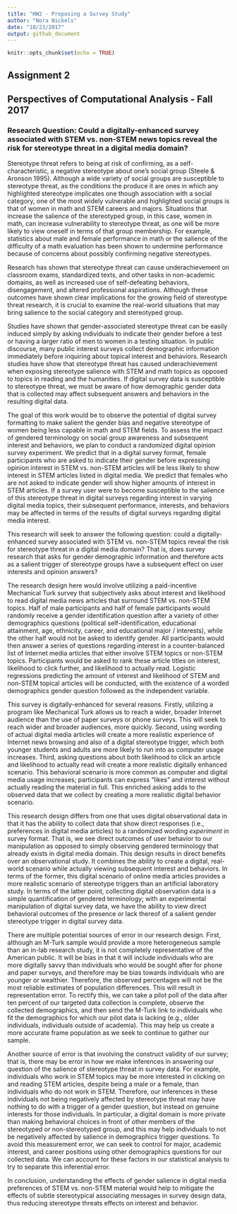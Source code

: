 ```yaml
---
title: "HW2 - Proposing a Survey Study"
author: "Nora Nickels"
date: "10/23/2017"
output: github_document
---
```



```r
knitr::opts_chunk$set(echo = TRUE)
```


## Assignment 2
## Perspectives of Computational Analysis - Fall 2017

### Research Question: Could a digitally-enhanced survey associated with STEM vs. non-STEM news topics reveal the risk for stereotype threat in a digital media domain?

Stereotype threat refers to being at risk of confirming, as a self-characteristic, a negative stereotype about one’s social group (Steele & Aronson 1995). Although a wide variety of social groups are susceptible to stereotype threat, as the conditions the produce it are ones in which any highlighted stereotype implicates one though association with a social category, one of the most widely vulnerable and highlighted social groups is that of women in math and STEM careers and majors. Situations that increase the salience of the stereotyped group, in this case, women in math, can increase vulnerability to stereotype threat, as one will be more likely to view oneself in terms of that group membership. For example, statistics about male and female performance in math or the salience of the difficulty of a math evaluation has been shown to undermine performance because of concerns about possibly confirming negative stereotypes.  

Research has shown that stereotype threat can cause underachievement on classroom exams, standardized texts, and other tasks in non-academic domains, as well as increased use of self-defeating behaviors, disengagement, and altered professional aspirations. Although these outcomes have shown clear implications for the growing field of stereotype threat research, it is crucial to examine the real-world situations that may bring salience to the social category and stereotyped group.  

Studies have shown that gender-associated stereotype threat can be easily induced simply by asking individuals to indicate their gender before a test or having a larger ratio of men to women in a testing situation. In public discourse, many public interest surveys collect demographic information immediately before inquiring about topical interest and behaviors. Research studies have show that stereotype threat has caused underachievement when exposing stereotype salience with STEM and math topics as opposed to topics in reading and the humanities. If digital survey data is susceptible to stereotype threat, we must be aware of how demographic gender data that is collected may affect subsequent answers and behaviors in the resulting digital data. 

The goal of this work would be to observe the potential of digital survey formatting to make salient the gender bias and negative stereotype of women being less capable in math and STEM fields. To assess the impact of gendered terminology on social group awareness and subsequent interest and behaviors, we plan to conduct a randomized digital opinion survey experiment. We predict that in a digital survey format, female participants who are asked to indicate their gender before expressing opinion interest in STEM vs. non-STEM articles will be less likely to show interest in STEM articles listed in digital media. We predict that females who are not asked to indicate gender will show higher amounts of interest in STEM articles. If a survey user were to become susceptible to the salience of this stereotype threat in digital surveys regarding interest in varying digital media topics, their subsequent performance, interests, and behaviors may be affected in terms of the results of digital surveys regarding digital media interest. 

This research will seek to answer the following question: could a digitally-enhanced survey associated with STEM vs. non-STEM topics reveal the risk for stereotype threat in a digital media domain? That is, does survey research that asks for gender demographic information and therefore acts as a salient trigger of stereotype groups have a subsequent effect on user interests and opinion answers?  

The research design here would involve utilizing a paid-incentive Mechanical Turk survey that subjectively asks about interest and likelihood to read digital media news articles that surround STEM vs. non-STEM topics. Half of male participants and half of female participants would randomly receive a gender identification question after a variety of other demographics questions (political self-identification, educational attainment, age, ethnicity, career, and educational major / interests), while the other half would not be asked to identify gender. All participants would then answer a series of questions regarding interest in a counter-balanced list of Internet media articles that either involve STEM topics or non-STEM topics. Participants would be asked to rank these article titles on interest, likelihood to click further, and likelihood to actually read. Logistic regressions predicting the amount of interest and likelihood of STEM and non-STEM topical articles will be conducted, with the existence of a worded demographics gender question followed as the independent variable.  

This survey is digitally-enhanced for several reasons. Firstly, utilizing a program like Mechanical Turk allows us to reach a wider, broader Internet audience than the use of paper surveys or phone surveys. This will seek to reach wider and broader audiences, more quickly. Second, using wording of actual digital media articles will create a more realistic experience of Internet news browsing and also of a digital stereotype trigger, which both younger students and adults are more likely to run into as computer usage increases. Third, asking questions about both likelihood to click an article and likelihood to actually read will create a more realistic digitally enhanced scenario. This behavioral scenario is more common as computer and digital media usage increases; participants can express “likes” and interest without actually reading the material in full. This enriched asking adds to the observed data that we collect by creating a more realistic digital behavior scenario.  

This research design differs from one that uses digital observational data in that it has the ability to collect data that show direct responses (i.e., preferences in digital media articles) to a randomized wording *experiment* in survey format. That is, we see direct outcomes of user behavior to our manipulation as opposed to simply observing gendered terminology that already exists in digital media domain. This design results in direct benefits over an observational study. It combines the ability to create a digital, real-world scenario while actually viewing subsequent interest and behaviors. In terms of the former, this digital scenario of online media articles provides a more realistic scenario of stereotype triggers than an artificial laboratory study. In terms of the latter point, collecting digital observation data is a simple quantification of gendered terminology; with an experimental manipulation of digital survey data, we have the ability to view direct behavioral outcomes of the presence or lack thereof of a salient gender stereotype trigger in digital survey data.  

There are multiple potential sources of error in our research design. First, although an M-Turk sample would provide a more heterogeneous sample than an in-lab research study, it is not completely representative of the American public. It will be bias in that it will include individuals who are more digitally savvy than individuals who would be sought after for phone and paper surveys, and therefore may be bias towards individuals who are younger or wealthier. Therefore, the observed percentages will not be the most reliable estimates of population differences. This will result in representation error. To rectify this, we can take a pilot poll of the data after ten percent of our targeted data collection is complete, observe the collected demographics, and then send the M-Turk link to individuals who fit the demographics for which our pilot data is lacking (e.g., older individuals, individuals outside of academia). This may help us create a more accurate frame population as we seek to continue to gather our sample.  

Another source of error is that involving the construct validity of our survey; that is, there may be error in how we make inferences in answering our question of the salience of stereotype threat in survey data. For example, individuals who work in STEM topics may be more interested in clicking on and reading STEM articles, despite being a male or a female, than individuals who do not work in STEM. Therefore, our inferences in these individuals not being negatively affected by stereotype threat may have nothing to do with a trigger of a gender question, but instead on genuine interests for those individuals. In particular, a digital domain is more private than making behavioral choices in front of other members of the stereotyped or non-stereotyped group, and this may help individuals to not be negatively affected by salience in demographics trigger questions. To avoid this measurement error, we can seek to control for major, academic interest, and career positions using other demographics questions for our collected data. We can account for these factors in our statistical analysis to try to separate this inferential error.  

In conclusion, understanding the effects of gender salience in digital media preferences of STEM vs. non-STEM material would help to mitigate the effects of subtle stereotypical associating messages in survey design data, thus reducing stereotype threats effects on interest and behavior.


